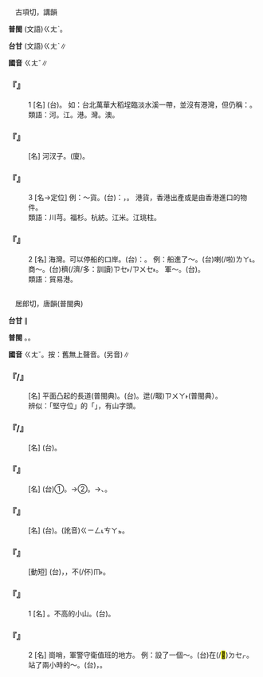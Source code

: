 
=={{ruby|港|ㄍㄤˇ}}==

　古項切，講韻

'''普閩''' (文語)<rt>ㄍㄤˋ</rt>。

'''台甘''' (文語)<rt>ㄍㄤˋ</rt>∥

'''國音''' <rt>ㄍㄤˇ</rt>∥

    

==='''『{{ruby|港|ㄍㄤˇ}}』'''===
:1  [名] (台){{ruby|大|ㄉㄨㄚ˫}}{{ruby|溪|ㄎㄨㆤ/ㄎㆤ}}{{ruby|丌|ㆤ}}{{ruby|分|ㄏㄨㄣ}}{{ruby|流|ㄌㄧㄨˊ}}{{ruby|會|ㄨㆤ˫/ㆤ˫}}{{ruby|得|ㄉㄧㆵ}}{{ruby|行|ㄍㄧㆩˊ}}{{ruby|船|ㄗㄨㄣˊ}}{{ruby|丌|ㆤ}}{{ruby|小|ㄒㄧㄜˋ}}{{ruby|溪|ㄎㄨㆤ/ㄎㆤ}}。 如：台北萬華大稻埕臨淡水溪一帶，並沒有港灣，但仍稱：{{ruby|港|ㄍㄤˋ}}{{ruby|墘|ㄍㆪˊ}}。
:類語：河。江。港。灣。澳。
:
    

==='''『{{ruby|港|ㄍㄤˇ}}{{ruby|汊|ㄔㄚˋ}}』'''===
: [名] 河汊子。(廈){{ruby|港|ㄍㄤˋ}}{{ruby|仔|ㄚ}}。
    

==='''『{{ruby|港|ㄍㄤˇ}}』'''===
:3  [名→定位] 例：～貨。(台){{ruby|按|ㄢ˪}}：{{ruby|港|ㄍㄤˋ}}，{{ruby|指|ㄐㄧˋ}}{{ruby|香|ㄏㄧㆲ}}{{ruby|港|ㄍㄤˋ}}。 港貨，香港出產或是由香港進口的物件。
:類語：川芎。福杉。杭紡。江米。江珧柱。
:
    

==='''『{{ruby|港|ㄍㄤˇ}}』'''===
:2  [名] 海灣。可以停船的口岸。(台){{ruby|海|ㄏㄞˋ}}{{ruby|灣|ㄨㄢ}}{{ruby|會|ㄨㆤ˫/ㆤ˫}}{{ruby|得|ㄉㄧㆵ}}{{ruby|停|ㄊㄧㄥˊ}}{{ruby|船|ㄗㄨㄣˊ}}：{{ruby|拋|ㄆㄚ}}{{ruby|碇|ㄉㄧㆩ˪}}{{ruby|丌|ㆤ}}{{ruby|海|ㄏㄞˋ}}{{ruby|口|ㄎㄠˋ}}。 例：船進了～。(台){{ruby|船|ㄗㄨㄣˊ}}{{ruby|入|ㆢㄧㆴ ͘/ㄌㄧㆴ ͘}}{{ruby|港|ㄍㄤˋ}}喇(/啦)<rt>ㄌㄚ˪</rt>。 商～。(台){{ruby|做|ㄗㄨㆤ˪/ㄗㄜ˪}}{{ruby|生|ㄒㄧㄥ}}{{ruby|理|ㄌㄧˋ}}{{ruby|貿|ㆠㆦ˫}}{{ruby|易|ㄧㆤㆶ ͘}}{{ruby|出|ㄘㄨㆵ}}{{ruby|入|ㆢㄧㆴ ͘/ㄌㄧㆴ ͘}}{{ruby|較|ㄎㄚㆷ}}穧(/濟/多：訓讀)<rt>ㄗㆤ˫/ㄗㄨㆤ˫</rt>{{ruby|丌|ㆤ}}{{ruby|港|ㄍㄤˋ}}{{ruby|口|ㄎㄠˋ}}。 軍～。(台){{ruby|軍|ㄍㄨㄣ}}{{ruby|事|ㄙㄨ˫}}{{ruby|用|ㄧㄥ˫/ㄧㆲ˫}}{{ruby|丌|ㆤ}}{{ruby|港|ㄍㄤˋ}}。
:類語：貿易港。
:
    

=={{ruby|崗|ㄍㄤˇ}}==

　居郎切，唐韻(普閩典)

'''台甘''' {{ruby|(文)|ㄍㆲ}}∥

'''普閩''' {{ruby|(文)|ㄍㆲ}}。{{ruby|(白)|ㄍㄤ}}{{ruby|。|ㄍㆭ}}。

'''國音''' <rt>ㄍㄤˇ</rt>。按：舊無上聲音。(另音){{ruby|崗|ㄍㄤ}}∥

    

==='''『{{ruby|肉|ㄖㄡˋ}}{{ruby|崗|ㄍㄤˇ}}{{ruby|子|·ㄗˇ}}/{{ruby|兒|ㄦ}}』'''===
: [名] 平面凸起的長道(普閩典)。(台){{ruby|皮|ㄆㄨㆤˊ/ㄆㆤˊ}}{{ruby|膚|ㄏㄨ}}{{ruby|起|·ㄎㄧˋ}}{{ruby|歸|ㄍㄨㄧ}}{{ruby|<mark>&#xf9c67;</mark>|ㄌㄧㄥ˫}}。{{ruby|胖|ㄆㆲ˪}}迣(/畷)<rt>ㄗㄨㄚ˫</rt>(普閩典）。
:辨似：「堅守{{ruby|崗|ㄍㄤˇ}}位」的「{{ruby|崗|ㄍㄤˇ}}」，有山字頭。
:
    

==='''『{{ruby|土|ㄊㄨˇ}}{{ruby|崗|ㄍㄤˇ}}{{ruby|子|·ㄗˇ}}/{{ruby|兒|ㄦ}}』'''===
: [名] (台){{ruby|塗|ㄊㆦˊ}}{{ruby|山|ㄙㄨㆩ}}{{ruby|仔|ㄚ}}。
    

==='''『{{ruby|崗|ㄍㄤˇ}}{{ruby|位|ㄨㄟˋ}}』'''===
: [名] (台)①{{ruby|軍|ㄍㄨㄣ}}{{ruby|警|ㄍㄧㄥˋ}}{{ruby|人|ㆢㄧㄣˊ/ㄌㄧㄣˊ}}{{ruby|員|ㄨㄢˊ}}{{ruby|企|ㄎㄧㄚ˫}}{{ruby|守|ㄒㄧㄨˋ}}{{ruby|衛|ㄨㆤ˫}}{{ruby|丌|ㆤ}}{{ruby|所|ㄙㆦˋ}}{{ruby|在|ㄗㄞ˫}}。→②{{ruby|職|ㄐㄧㆵ}}{{ruby|守|ㄒㄧㄨˋ}}。→{{ruby|職|ㄐㄧㆵ}}{{ruby|務|ㆠㄨ˫}}、{{ruby|本|ㄅㄨㄣˋ}}{{ruby|分|ㄏㄨㄣ˫}}。
    

==='''『{{ruby|崗|ㄍㄤˇ}}{{ruby|警|ㄐㄧㄥˇ}}』'''===
: [名] (台){{ruby|守|ㄐㄧㄨˋ}}{{ruby|→|ㄒㄧㄨˋ}}{{ruby|衛|ㄨㆤ˫}}{{ruby|正|ㄐㄧㆩ˪}}{{ruby|門|ㄇㆭˊ}}{{ruby|丌|ㆤ}}{{ruby|警|ㄍㄧㄥˋ}}{{ruby|察|ㄘㄚㆵ}}。(訛音)<rt>ㄍㄧㄥ˪</rt><rt>ㄘㄚㆵ</rt>。
    

==='''『{{ruby|崗|ㄍㄤˇ}}{{ruby|哨|ㄕㄠˋ}}』'''===
: [動短] (台){{ruby|企|ㄎㄧㄚ˫}}{{ruby|守|ㄒㄧㄨˋ}}{{ruby|衛|ㄨㆤ˫}}，{{ruby|巡|ㄙㄨㄣˊ}}{{ruby|邏|ㄌㄜˊ}}，不(/伓)<rt>ㆬ˫</rt>{{ruby|准|ㄗㄨㄣˋ}}{{ruby|外|ㆣㄨㄚ˫}}{{ruby|人|ㄌㄤˊ}}{{ruby|來|ㄌㄞˊ}}{{ruby|侵|ㄑㄧㆬ}}{{ruby|犯|ㄏㄨㄢ˫}}。
    

==='''『{{ruby|崗|ㄍㄤˇ}}』'''===
:1  [名] {{ruby|崗|ㄍㄤˇ}}{{ruby|子|·ㄗˇ}}。不高的小山。(台){{ruby|崙|ㄌㄨㄣˊ}}{{ruby|仔|ㄚ}}。
    

==='''『{{ruby|崗|ㄍㄤˇ}}』'''===
:2  [名] 崗哨，軍警守衛值班的地方。 例：設了一個～。(台){{ruby|設|ㄒㄧㄚㆵ}}{{ruby|了|ㄌㄧㄠˋ}}{{ruby|一|ㄐㄧㆵ ͘}}{{ruby|個|ㆤˊ}}{{ruby|守|ㄒㄧㄨˋ}}{{ruby|衛|ㄨㆤ˫}}{{ruby|丌|ㆤ}}{{ruby|人|ㄌㄤˊ}}{{ruby|值|ㄉㄧㆵ ͘}}{{ruby|班|ㄅㄢ}}{{ruby|企|ㄎㄧㄚ˫}}在(/<mark>&#xf9549;</mark>)<rt>ㄉㆤㆷ</rt>{{ruby|警|ㄍㄧㄥˋ}}{{ruby|戒|ㄍㄞ˪}}{{ruby|出|ㄘㄨㆵ}}{{ruby|入|ㆢㄧㆴ ͘/ㄌㄧㆴ ͘}}{{ruby|丌|ㆤ}}{{ruby|所|ㄙㆦˋ}}{{ruby|在|ㄗㄞ˫}}。 站了兩小時的～。(台){{ruby|企|ㄎㄧㄚ˫}}{{ruby|守|ㄒㄧㄨˋ}}{{ruby|衛|ㄨㆤ˫}}，{{ruby|企|ㄎㄧㄚ˫}}{{ruby|兩|ㄋㆭ˫}}{{ruby|點|ㄉㄧㆰˋ}}{{ruby|鐘|ㄐㄧㄥ}}{{ruby|久|ㄍㄨˋ}}。
    
